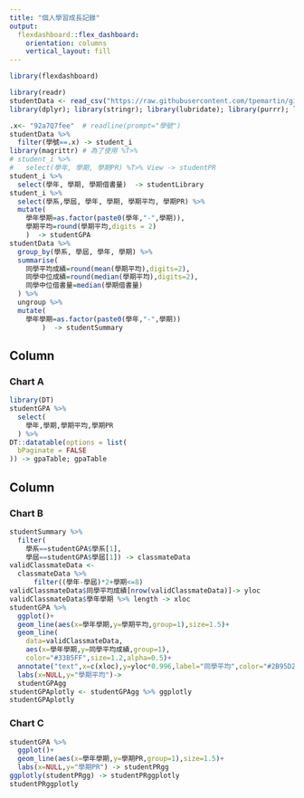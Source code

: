 ```yaml
---
title: "個人學習成長記錄"
output: 
  flexdashboard::flex_dashboard:
    orientation: columns
    vertical_layout: fill
---
```


```r
library(flexdashboard)
```

```r
library(readr)
studentData <- read_csv("https://raw.githubusercontent.com/tpemartin/github-data/master/studentFeatures.csv");
library(dplyr); library(stringr); library(lubridate); library(purrr); library(ggplot2); library(plotly)
```

```r
.x<- "92a7Q7fee"  # readline(prompt="學號")
studentData %>%
  filter(學號==.x) -> student_i
library(magrittr) # 為了使用 %T>%
# student_i %>% 
#   select(學年, 學期, 學期PR) %T>% View -> studentPR
student_i %>%
  select(學年, 學期, 學期借書量)  -> studentLibrary
student_i %>%
  select(學系,學屆, 學年, 學期, 學期平均, 學期PR) %>%
  mutate(
    學年學期=as.factor(paste0(學年,"-",學期)),
    學期平均=round(學期平均,digits = 2)
    )  -> studentGPA
studentData %>%
  group_by(學系, 學屆, 學年, 學期) %>%
  summarise(
    同學平均成績=round(mean(學期平均),digits=2),
    同學中位成績=round(median(學期平均),digits=2),
    同學中位借書量=median(學期借書量)
  ) %>%
  ungroup %>%
  mutate(
    學年學期=as.factor(paste0(學年,"-",學期))
        )  -> studentSummary
```


Column {data-width=650}
-----------------------------------------------------------------------

### Chart A

```r
library(DT)
studentGPA %>%
  select(
    學年,學期,學期平均,學期PR
  ) %>%
DT::datatable(options = list(
  bPaginate = FALSE
)) -> gpaTable; gpaTable
```

Column {data-width=350}
-----------------------------------------------------------------------

### Chart B

```r
studentSummary %>% 
  filter(
    學系==studentGPA$學系[1],
    學屆==studentGPA$學屆[1]) -> classmateData
validClassmateData <-
  classmateData %>%
      filter((學年-學屆)*2+學期<=8)
validClassmateData$同學平均成績[nrow(validClassmateData)]-> yloc
validClassmateData$學年學期 %>% length -> xloc
studentGPA %>%
  ggplot()+
  geom_line(aes(x=學年學期,y=學期平均,group=1),size=1.5)+
  geom_line(
    data=validClassmateData,
    aes(x=學年學期,y=同學平均成績,group=1),
    color="#33B5FF",size=1.2,alpha=0.5)+
  annotate("text",x=c(xloc),y=yloc*0.996,label="同學平均",color="#2B95D2") +
  labs(x=NULL,y="學期平均")->
  studentGPAgg
studentGPAplotly <- studentGPAgg %>% ggplotly
studentGPAplotly
```

### Chart C

```r
studentGPA %>%
  ggplot()+
  geom_line(aes(x=學年學期,y=學期PR,group=1),size=1.5)+
  labs(x=NULL,y="學期PR") -> studentPRgg
ggplotly(studentPRgg) -> studentPRggplotly
studentPRggplotly
```

